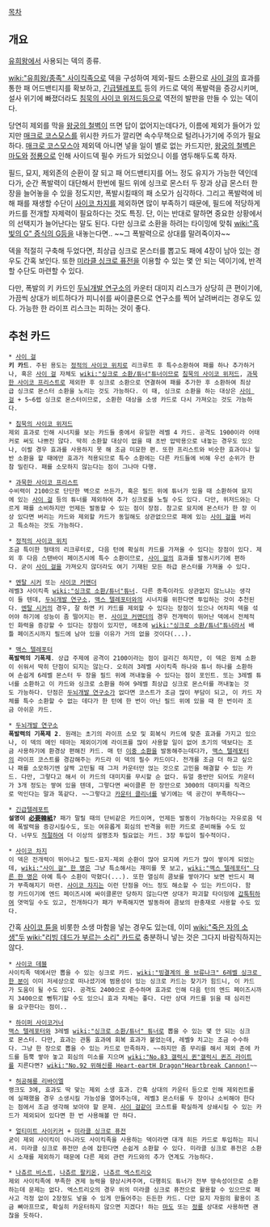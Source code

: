 [[목차]]
== 개요 ==
[[유희왕]]에서 사용되는 덱의 종류.

[[wiki:"유희왕/종족" 사이킥족]]으로 덱을 구성하여 제외-필드 소환으로 [[사이 걸]]의 효과를 통한 패 어드밴티지를 확보하고, [[긴급텔레포트]] 등의 카드로 덱의 폭발력을 증강시키며, 설사 위기에 빠졌더라도 [[침묵의 사이코 위저드]]등으로 역전의 발판을 만들 수 있는 덱이다.

당연히 제외를 막을 [[왕궁의 철벽]]이 뜨면 답이 없어지는데다가, 이름에 제외가 들어가 있지만 [[매크로 코스모스]]를 위시한 카드가 깔리면 속수무책으로 털려나가기에 주의가 필요하다. [[매크로 코스모스]]야 제외덱 아니면 넣을 일이 별로 없는 카드지만, [[왕궁의 철벽]]은 [[마도]]와 [[정룡]]으로 인해 사이드덱 필수 카드가 되었으니 이를 염두해두도록 하자.

필드, 묘지, 제외존의 순환이 잘 되고 패 어드밴티지를 어느 정도 유지가 가능한 덱인데다가, 순간 폭발력이 대단해서 한번에 필드 위에 싱크로 몬스터 두 장과 상급 몬스터 한 장을 늘어놓을 수 있을 정도지만, 폭발시킬때의 패 소모가 심각하다. 그리고 폭발력에 비해 패를 재생할 수단이 [[사이코 차지]]를 제외하면 많이 부족하기 때문에, 필드에 적당하게 카드를 전개할 자제력이 필요하다는 것도 특징. 단, 이는 반대로 말하면 중요한 상황에서의 선택지가 늘어난다는 말도 된다. 다만 싱크로 소환을 하려는 타이밍에 맞춰 [[wiki:"흑빛의 G" 증식의 G]]등을 내놓는다면.. ~~그 폭발력으로 상대를 말려죽이자~~

덱을 적절히 구축해 두었다면, 최상급 싱크로 몬스터를 뽑고도 패에 4장이 남아 있는 경우도 간혹 보인다. 또한 [[미라클 싱크로 퓨전]]을 이용할 수 있는 몇 안 되는 덱이기에, 반격할 수단도 마련할 수 있다.

다만, 폭발의 키 카드인 [[두뇌개발 연구소]]의 카운터 대미지 리스크가 상당히 큰 편이기에, 가끔씩 상대가 비트하다가 피니쉬를 싸이클론으로 연구소를 찍어 날려버리는 경우도 있다. 가능한 한 라이프 리스크는 피하는 것이 좋다.

== 추천 카드 ==
 * [[사이 걸]]
 '''키 카드'''. 주된 용도는 [[정적의 사이코 위치]]로 리크루트 후 특수소환하여 패를 하나 추가하거나, 혹은 [[사이 걸]] 자체도 [[wiki:"싱크로 소환/튜너"튜너]]이므로 [[침묵의 사이코 위저드]], [[과묵한 사이코 프리스트]]로 제외한 후 싱크로 소환으로 연결하여 패를 추가한 후 소환하여 최상급 싱크로 몬스터 소환을 노리는 것도 가능하다. 이 때, 싱크로 소환을 하는 대상은 [[사이 걸]] + 5~6렙 싱크로 몬스터이므로, 소환한 대상을 소생 카드로 다시 가져오는 것도 가능하다. 

 * [[침묵의 사이코 위저드]]
 제외 효과로 인해 시너지를 보는 카드들 중에서 유일한 레벨 4 카드. 공격도 1900이라 어태커로 써도 나쁘진 않다. 딱히 소환할 대상이 없을 때 초반 압박용으로 내놓는 경우도 있으나, 이럴 경우 효과를 사용하지 못 해 조금 미묘한 편. 또한 프리스트와 비슷한 효과이나 일반 소환을 할 때에만 효과가 적용되므로 특수 소환에는 다른 카드들에 비해 우선 순위가 한참 밀린다. 패를 소모하지 않는다는 점이 그나마 다행.

 * [[과묵한 사이코 프리스트]]
 수비력이 2100으로 단단한 벽으로 쓰든가, 혹은 필드 위에 튜너가 있을 때 소환하여 묘지에 있는 [[사이 걸]] 등의 튜너를 제외하여 추가 싱크로를 노릴 수도 있다. 다만, 위저드와는 다르게 패를 소비하지만 언제든 발동할 수 있는 점이 장점. 참고로 묘지에 몬스터가 한 장 이상 있다면 버리는 카드와 제외할 카드가 동일해도 상관없으므로 패에 있는 [[사이 걸]]을 버리고 특소하는 것도 가능하다.

 * [[정적의 사이코 위치]]
 조금 특이한 형태의 리크루터로, 다음 턴에 확실히 카드를 가져올 수 있다는 장점이 있다. 제외 후 다음 스탠바이 페이즈시에 특수 소환이므로, [[사이 걸]]의 효과를 발동시키기에 편하다. 굳이 [[사이 걸]]을 가져오지 않더라도 여기 기재된 모든 하급 몬스터를 가져올 수 있다.

 * [[멘탈 시커]] 또는 [[사이코 커맨더]]
 레벨3 사이킥족 [[wiki:"싱크로 소환/튜너"튜너]]. 다른 종족이라도 상관없지 않느냐는 생각이 들 텐데, [[두뇌개발 연구소]], [[맥스 텔레포터]]와의 시너지를 위한다면 투입하는 것이 추천된다. [[멘탈 시커]]의 경우, 잘 하면 키 카드를 제외할 수 있다는 장점이 있으나 어차피 덱을 섞어야 하기에 성능이 좀 떨어지는 편. [[사이코 커맨더]]의 경우 전개력이 뛰어난 덱에서 전체적인 화력을 증강할 수 있다는 장점이 있지만, 애초에 [[wiki:"싱크로 소환/튜너"튜너]]라서 배틀 페이즈시까지 필드에 남아 있을 이유가 거의 없을 것이다(...).

 * [[맥스 텔레포터]]
 '''폭발력의 기폭제'''. 상급 주제에 공격이 2100이라는 점이 걸리긴 하지만, 이 덱은 원체 소환이 쉬워서 딱히 단점이 되지는 않는다. 오히려 3레벨 사이킥족 하나와 튜너 하나를 소환하여 손쉽게 6레벨 몬스터 두 장을 필드 위에 꺼내놓을 수 있다는 점이 포인트. 또는 3레벨 튜너를 소환하고 이 카드와 싱크로 소환을 하여 9레벨 최상급 싱크로 몬스터를 꺼내놓는 것도 가능하다. 단점은 [[두뇌개발 연구소]]가 없다면 코스트가 조금 많이 부담이 되고, 이 카드 자체를 특수 소환할 수 없는 데다가 한 턴에 한 번이 아닌 필드 위에 있을 때 한 번이라 조금 아쉬운 카드.

 * [[두뇌개발 연구소]]
 '''폭발력의 기폭제 2'''. 원래는 초기의 라이프 소모 및 회복식 카드에 맞춘 효과를 가지고 있으나, 이 덱의 메인 테마는 제외이기에 라이프를 많이 사용할 일이 없어 초기의 덱보다는 조금 사용하기에 환경상 편해진 카드. 매 턴 [[이중 소환]]을 발동해주는데다가, [[맥스 텔레포터]]의 라이프 코스트를 경감해주는 카드라 이 덱의 필수 카드이다. 전개를 조금 더 하고 싶으나 패를 소모하기엔 살짝 고민될 때 그저 카운터만 얹는 것으로 고민을 해결할 수 있는 카드. 다만, 그렇다고 해서 이 카드의 대미지를 무시할 순 없다. 듀얼 중반만 되어도 카운터가 3개 정도는 쌓여 있을 텐데, 그렇다면 싸이클론 한 장만으로 3000의 대미지를 직격으로 먹인다는 말과 똑같다. ~~그렇다고 [[카운터 클리너]]를 넣기에는 덱 공간이 부족하다~~

 * [[긴급텔레포트]]
 '''설명이 [[必要韓紙]]?''' 패가 말릴 때의 단비같은 카드이며, 언제든 발동이 가능하다는 자유로움 덕에 폭발력을 증강시킬수도, 또는 여유롭게 회심의 반격을 위한 카드로 준비해둘 수도 있다. 너무도 [[적절]]하여 더 이상의 설명조차 필요없는 카드. 3장 투입이 필수적이다.

 * [[사이코 차지]]
 이 덱은 전개력이 뛰어나고 필드-묘지-제외 순환이 많아 묘지에 카드가 많이 쌓이게 되었는데, [[wiki:"사이 걸" 한 명]]은 그냥 특소해서는 재미를 못 보고, [[wiki:"맥스 텔레포터" 다른 한 명]]은 아예 특수 소환이 막혔다(...). 또한 열심히 콤보를 쌓아가다 보면 반드시 패가 부족해지기 마련. [[사이코 차지]]는 이런 단점을 어느 정도 해소할 수 있는 카드이다. 함정 카드이기에 엔드 페이즈시에 싸이클론만 당하지 않는다면 상대가 파괴할 타이밍에 [[갑툭튀]]하여 엿먹일 수도 있고, 전개하다가 패가 부족해지면 발동하여 콤보의 완충재로 사용할 수도 있다.

간혹 [[사이코 튠]]을 비롯한 소생 마함을 넣는 경우도 있는데, 이미 [[wiki:"죽은 자의 소생"두]] [[wiki:"리빙 데드가 부르는 소리" 카드]]로 충분하니 넣는 것은 그다지 바람직하지는 않다.

 * [[사이코 데블]]
 사이킥족 덱에서만 뽑을 수 있는 싱크로 카드. [[wiki:"빙결계의 용 브류나크" 6레벨 싱크로 한 분]]이 이미 저세상으로 떠나셨기에 범용성이 있는 싱크로 카드는 찾기가 힘드니, 이 카드가 도움이 될 수도 있다. 공격도 2400으로 준수하며 효과로 인해 다음 턴의 엔드 페이즈시까지 3400으로 뻥튀기할 수도 있으니 효과 자체는 좋다. 다만 상대 카드를 읽을 때 심리전을 요구한다는 점이..

 * [[하이퍼 사이코거너]]
 [[맥스 텔레포터]]와 3레벨 [[wiki:"싱크로 소환/튜너" 튜너]]로 뽑을 수 있는 몇 안 되는 싱크로 몬스터. 다만, 효과는 관통 효과에 회복 효과가 붙었는데, 레벨9 치고는 조금 수수하다. 그냥 한 장으로 뽑을 수 있는 카드로 만족하자. ~~하지만 좀 무리를 해서 제외 존에 카드를 듬뿍 쌓아 놓고 회심의 미소를 지으며 [[wiki:"No.83 갤럭시 퀸"갤럭시 퀸즈 라이트]]를 지른다면? [[wiki:"No.92 위해신룡 Heart-eartH Dragon"Heartbreak Cannon!]]~~

 * [[허공해룡 리바이엘]]
 랭크도 3에, 효과도 딱 맞는 제외 소생 효과. 간혹 상대의 카운터 등으로 인해 제외컨트롤에 실패했을 경우 소생시킬 가능성을 열어주는데, 레벨3 몬스터를 두 장이나 소비해야 한다는 점에서 조금 생각해 보아야 할 문제. [[사이 걸]]같이 코스트를 확실하게 상쇄시킬 수 있는 카드가 제외되어 있다면 한 번 사용해볼 만 하다.

 * [[얼티미트 사이키커]] + [[미라클 싱크로 퓨전]]
 굳이 제외 사이킥이 아니라도 사이킥족을 사용하는 덱이라면 대개 히든 카드로 투입하는 피니셔. 미라클 싱크로 퓨전만 손에 잡힌다면 손쉽게 소환할 수 있다. 미라클 싱크로 퓨전은 소환시 소재를 제외하기 때문에 다른 제외 관련 카드와의 추가 연계도 가능하다.

 * [[나츄르 비스트]], [[나츄르 팔키온]], [[나츄르 엑스트리오]]
 제외 사이킥족에 부족한 견제 능력을 향상시켜주며, 다행히도 튜너가 전부 땅속성이므로 소환하는데 문제는 없다. 엑스트리오의 경우 위의 미라클 싱크로 퓨전으로 활용할 수 있으므로 패사고 걱정 없이 2장정도 넣을 수 있게 만들어주는 든든한 카드. 다만 묘지 자원의 활용이 조금 뼈아프므로, 확실히 카운터하지 않으면 지겠다! 하는 [[마도]] 또는 [[정룡]] 상대로 사용하면 괜찮을 듯하다.

